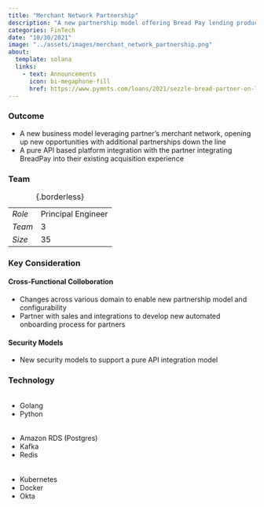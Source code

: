 ```yaml
---
title: "Merchant Network Partnership"
description: "A new partnership model offering Bread Pay lending products to customers through partner's merchant network."
categories: FinTech
date: "10/30/2021"
image: "../assets/images/merchant_network_partnership.png"
about:
  template: solana
  links:
    - text: Announcements
      icon: bi-megaphone-fill
      href: https://www.pymnts.com/loans/2021/sezzle-bread-partner-on-loan-program/
---
```


### Outcome

* A new business model leveraging partner's merchant network, opening up new opportunities with additional partnerships down the line
* A pure API based platform integration with the partner integrating BreadPay into their existing acquisition experience

### Team

::: {layout-ncol=2}
|       |                         | 
|:------|:------------------------|
|*Role* | Principal Engineer      |
|*Team* | 3                       |
|*Size* | 35                      |

: {.borderless}

:::

### Key Consideration

::: {layout-ncol=2}

::: {.callout-caution collapse="true"}
#### Cross-Functional Colloboration

* Changes across various domain to enable new partnership model and configurability
* Partner with sales and integrations to develop new automated onboarding process for partners

:::

::: {.callout-caution collapse="true"}
#### Security Models

* New security models to support a pure API integration model

:::

:::

### Technology

::: {layout-ncol=3}

######
- Golang
- Python

######
- Amazon RDS (Postgres)
- Kafka
- Redis

######
- Kubernetes
- Docker
- Okta

:::




